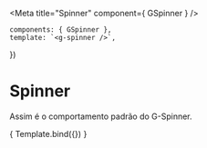 
<Meta
    title="Spinner"
    component={ GSpinner }
/>

    components: { GSpinner },
    template: `<g-spinner />`,
})

# Spinner

Assim é o comportamento padrão do G-Spinner.

<Canvas>
    <Story 
        name="Spinner"
    >
        { Template.bind({}) }
    </Story>
</Canvas>
